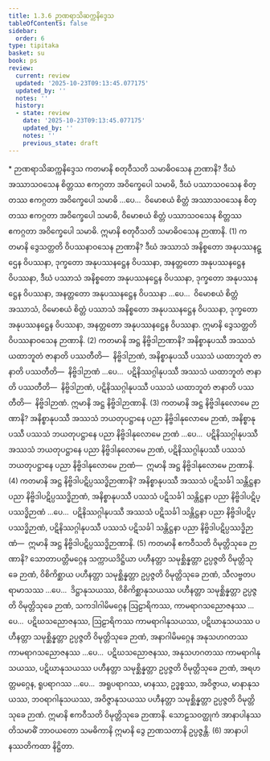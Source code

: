 ```yaml
---
title: 1.3.6 ဉာဏရာသိဆက္ကနိဒ္ဒေသ
tableOfContents: false
sidebar:
  order: 6
type: tipitaka
basket: su
book: ps
review:
  current: review
  updated: '2025-10-23T09:13:45.077175'
  updated_by: ''
  notes: ''
  history:
  - state: review
    date: '2025-10-23T09:13:45.077175'
    updated_by: ''
    notes: ''
    previous_state: draft
---
```



<ReviewStatus review={frontmatter.review} showDetails={true} />

<HypothesisAnnotation frontmatter={frontmatter} />

<DynamicBreadcrumb />

<Paragraph type="center" book="ps">
* ဉာဏရာသိဆက္ကနိဒ္ဒေသ
</Paragraph>

<Division number="183" book="ps" e="ch" v="26" p="196">

<Paragraph number="998" book="ps">
ကတမာနိ စတုဝီသတိ သမာဓိဝသေန ဉာဏာနိ? ဒီဃံ အဿာသဝသေန စိတ္တဿ ဧကဂ္ဂတာ အဝိက္ခေပေါ သမာဓိ, ဒီဃံ ပဿာသဝသေန စိတ္တဿ ဧကဂ္ဂတာ အဝိက္ခေပေါ သမာဓိ …ပေ…  ဝိမောစယံ စိတ္တံ အဿာသဝသေန စိတ္တဿ ဧကဂ္ဂတာ အဝိက္ခေပေါ သမာဓိ, ဝိမောစယံ စိတ္တံ ပဿာသဝသေန စိတ္တဿ ဧကဂ္ဂတာ အဝိက္ခေပေါ သမာဓိ. ဣမာနိ စတုဝီသတိ သမာဓိဝသေန ဉာဏာနိ. (1)
</Paragraph>

<Paragraph number="999" book="ps">
ကတမာနိ ဒွေသတ္တတိ ဝိပဿနာဝသေန ဉာဏာနိ? ဒီဃံ အဿာသံ အနိစ္စတော အနုပဿနဋ္ဌေန ဝိပဿနာ, ဒုက္ခတော အနုပဿနဋ္ဌေန ဝိပဿနာ, အနတ္တတော အနုပဿနဋ္ဌေန ဝိပဿနာ, ဒီဃံ ပဿာသံ အနိစ္စတော အနုပဿနဋ္ဌေန ဝိပဿနာ, ဒုက္ခတော အနုပဿနဋ္ဌေန ဝိပဿနာ, အနတ္တတော အနုပဿနဋ္ဌေန ဝိပဿနာ …ပေ…  ဝိမောစယံ စိတ္တံ အဿာသံ, ဝိမောစယံ စိတ္တံ ပဿာသံ အနိစ္စတော အနုပဿနဋ္ဌေန ဝိပဿနာ, ဒုက္ခတော အနုပဿနဋ္ဌေန ဝိပဿနာ, အနတ္တတော အနုပဿနဋ္ဌေန ဝိပဿနာ. ဣမာနိ ဒွေသတ္တတိ ဝိပဿနာဝသေန ဉာဏာနိ. (2)
</Paragraph>

<Paragraph number="1000" book="ps">
ကတမာနိ အဋ္ဌ နိဗ္ဗိဒါဉာဏာနိ? အနိစ္စာနုပဿီ အဿသံ ယထာဘူတံ ဇာနာတိ ပဿတီတိ—  နိဗ္ဗိဒါဉာဏံ, အနိစ္စာနုပဿီ ပဿသံ ယထာဘူတံ ဇာနာတိ ပဿတီတိ—  နိဗ္ဗိဒါဉာဏံ …ပေ…  ပဋိနိဿဂ္ဂါနုပဿီ အဿသံ ယထာဘူတံ ဇာနာတိ ပဿတီတိ—  နိဗ္ဗိဒါဉာဏံ, ပဋိနိဿဂ္ဂါနုပဿီ ပဿသံ ယထာဘူတံ ဇာနာတိ ပဿတီတိ—  နိဗ္ဗိဒါဉာဏံ. ဣမာနိ အဋ္ဌ နိဗ္ဗိဒါဉာဏာနိ. (3)
</Paragraph>

<Paragraph number="1001" book="ps">
ကတမာနိ အဋ္ဌ နိဗ္ဗိဒါနုလောမေ ဉာဏာနိ? အနိစ္စာနုပဿီ အဿသံ ဘယတုပဋ္ဌာနေ ပညာ နိဗ္ဗိဒါနုလောမေ ဉာဏံ, အနိစ္စာနုပဿီ ပဿသံ ဘယတုပဋ္ဌာနေ ပညာ နိဗ္ဗိဒါနုလောမေ ဉာဏံ …ပေ…  ပဋိနိဿဂ္ဂါနုပဿီ အဿသံ ဘယတုပဋ္ဌာနေ ပညာ နိဗ္ဗိဒါနုလောမေ ဉာဏံ, ပဋိနိဿဂ္ဂါနုပဿီ ပဿသံ ဘယတုပဋ္ဌာနေ ပညာ နိဗ္ဗိဒါနုလောမေ ဉာဏံ—  ဣမာနိ အဋ္ဌ နိဗ္ဗိဒါနုလောမေ ဉာဏာနိ. (4)
</Paragraph>

<Paragraph number="1002" book="ps">
ကတမာနိ အဋ္ဌ နိဗ္ဗိဒါပဋိပ္ပဿဒ္ဓိဉာဏာနိ? အနိစ္စာနုပဿီ အဿသံ ပဋိသင်္ခါ သန္တိဋ္ဌနာ ပညာ နိဗ္ဗိဒါပဋိပ္ပဿဒ္ဓိဉာဏံ, အနိစ္စာနုပဿီ ပဿသံ ပဋိသင်္ခါ သန္တိဋ္ဌနာ ပညာ နိဗ္ဗိဒါပဋိပ္ပဿဒ္ဓိဉာဏံ …ပေ…  ပဋိနိဿဂ္ဂါနုပဿီ အဿသံ ပဋိသင်္ခါ သန္တိဋ္ဌနာ ပညာ နိဗ္ဗိဒါပဋိပ္ပဿဒ္ဓိဉာဏံ, ပဋိနိဿဂ္ဂါနုပဿီ ပဿသံ ပဋိသင်္ခါ သန္တိဋ္ဌနာ ပညာ နိဗ္ဗိဒါပဋိပ္ပဿဒ္ဓိဉာဏံ—  ဣမာနိ အဋ္ဌ နိဗ္ဗိဒါပဋိပ္ပဿဒ္ဓိဉာဏာနိ. (5)
</Paragraph>

<Paragraph number="1003" book="ps">
ကတမာနိ ဧကဝီသတိ ဝိမုတ္တိသုခေ ဉာဏာနိ? သောတာပတ္တိမဂ္ဂေန သက္ကာယဒိဋ္ဌိယာ ပဟီနတ္တာ သမုစ္ဆိန္နတ္တာ ဥပ္ပဇ္ဇတိ ဝိမုတ္တိသုခေ ဉာဏံ, ဝိစိကိစ္ဆာယ ပဟီနတ္တာ သမုစ္ဆိန္နတ္တာ ဥပ္ပဇ္ဇတိ ဝိမုတ္တိသုခေ ဉာဏံ, သီလဗ္ဗတပရာမာသဿ …ပေ…  ဒိဋ္ဌာနုသယဿ, ဝိစိကိစ္ဆာနုသယဿ ပဟီနတ္တာ သမုစ္ဆိန္နတ္တာ ဥပ္ပဇ္ဇတိ ဝိမုတ္တိသုခေ ဉာဏံ, သကဒါဂါမိမဂ္ဂေန ဩဠာရိကဿ, ကာမရာဂသညောဇနဿ …ပေ…  ပဋိဃသညောဇနဿ, ဩဠာရိကဿ ကာမရာဂါနုသယဿ, ပဋိဃာနုသယဿ ပဟီနတ္တာ သမုစ္ဆိန္နတ္တာ ဥပ္ပဇ္ဇတိ ဝိမုတ္တိသုခေ ဉာဏံ, အနာဂါမိမဂ္ဂေန အနုသဟဂတဿ ကာမရာဂသညောဇနဿ …ပေ…  ပဋိဃသညောဇနဿ, အနုသဟဂတဿ ကာမရာဂါနုသယဿ, ပဋိဃာနုသယဿ ပဟီနတ္တာ သမုစ္ဆိန္နတ္တာ ဥပ္ပဇ္ဇတိ ဝိမုတ္တိသုခေ ဉာဏံ, အရဟတ္တမဂ္ဂေန, ရူပရာဂဿ …ပေ…  အရူပရာဂဿ, မာနဿ, ဥဒ္ဓစ္စဿ, အဝိဇ္ဇာယ, မာနာနုသယဿ, ဘဝရာဂါနုသယဿ, အဝိဇ္ဇာနုသယဿ ပဟီနတ္တာ သမုစ္ဆိန္နတ္တာ ဥပ္ပဇ္ဇတိ ဝိမုတ္တိသုခေ ဉာဏံ. ဣမာနိ ဧကဝီသတိ ဝိမုတ္တိသုခေ ဉာဏာနိ. သောဠသဝတ္ထုကံ အာနာပါနဿတိသမာဓိံ ဘာဝယတော သမဓိကာနိ ဣမာနိ ဒွေ ဉာဏသတာနိ ဥပ္ပဇ္ဇန္တိ. (6)

</Paragraph>
</Division>

<Paragraph number="1004" type="center" book="ps">
အာနာပါနဿတိကထာ နိဋ္ဌိတာ.
</Paragraph>
